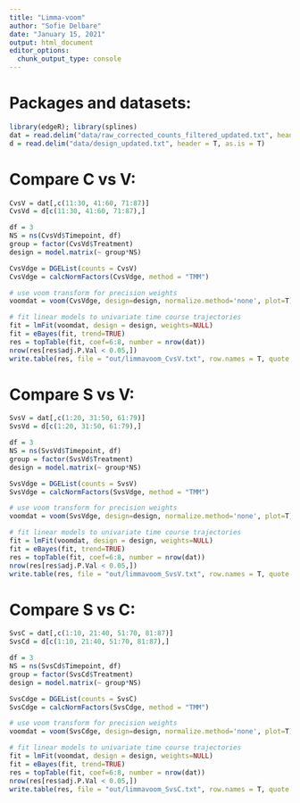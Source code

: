 ---
title: "Limma-voom"
author: "Sofie Delbare"
date: "January 15, 2021"
output: html_document
editor_options: 
  chunk_output_type: console
---

# Packages and datasets:

```{r}
library(edgeR); library(splines)
dat = read.delim("data/raw_corrected_counts_filtered_updated.txt", header=T, as.is=T)
d = read.delim("data/design_updated.txt", header = T, as.is = T)
```

# Compare C vs V:

```{r}
CvsV = dat[,c(11:30, 41:60, 71:87)]
CvsVd = d[c(11:30, 41:60, 71:87),]

df = 3
NS = ns(CvsVd$Timepoint, df)
group = factor(CvsVd$Treatment)
design = model.matrix(~ group*NS)

CvsVdge = DGEList(counts = CvsV)
CvsVdge = calcNormFactors(CvsVdge, method = "TMM")

# use voom transform for precision weights
voomdat = voom(CvsVdge, design=design, normalize.method='none', plot=T)

# fit linear models to univariate time course trajectories
fit = lmFit(voomdat, design = design, weights=NULL)
fit = eBayes(fit, trend=TRUE)
res = topTable(fit, coef=6:8, number = nrow(dat)) 
nrow(res[res$adj.P.Val < 0.05,]) 
write.table(res, file = "out/limmavoom_CvsV.txt", row.names = T, quote = F, sep = "\t")    
```

# Compare S vs V:

```{r}
SvsV = dat[,c(1:20, 31:50, 61:79)]
SvsVd = d[c(1:20, 31:50, 61:79),]

df = 3
NS = ns(SvsVd$Timepoint, df)
group = factor(SvsVd$Treatment)
design = model.matrix(~ group*NS)

SvsVdge = DGEList(counts = SvsV)
SvsVdge = calcNormFactors(SvsVdge, method = "TMM")

# use voom transform for precision weights
voomdat = voom(SvsVdge, design=design, normalize.method='none', plot=T)

# fit linear models to univariate time course trajectories
fit = lmFit(voomdat, design = design, weights=NULL)
fit = eBayes(fit, trend=TRUE)
res = topTable(fit, coef=6:8, number = nrow(dat)) 
nrow(res[res$adj.P.Val < 0.05,]) 
write.table(res, file = "out/limmavoom_SvsV.txt", row.names = T, quote = F, sep = "\t")    
```

# Compare S vs C:

```{r}
SvsC = dat[,c(1:10, 21:40, 51:70, 81:87)]
SvsCd = d[c(1:10, 21:40, 51:70, 81:87),]

df = 3
NS = ns(SvsCd$Timepoint, df)
group = factor(SvsCd$Treatment)
design = model.matrix(~ group*NS)

SvsCdge = DGEList(counts = SvsC)
SvsCdge = calcNormFactors(SvsCdge, method = "TMM")

# use voom transform for precision weights
voomdat = voom(SvsCdge, design=design, normalize.method='none', plot=T)

# fit linear models to univariate time course trajectories
fit = lmFit(voomdat, design = design, weights=NULL)
fit = eBayes(fit, trend=TRUE)
res = topTable(fit, coef=6:8, number = nrow(dat)) 
nrow(res[res$adj.P.Val < 0.05,]) 
write.table(res, file = "out/limmavoom_SvsC.txt", row.names = T, quote = F, sep = "\t")    
```

